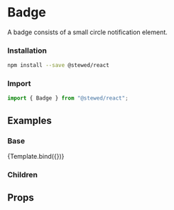 
<Meta title="Components/Badge" component={Badge} />

# Badge

A badge consists of a small circle notification element.

### Installation

```bash
npm install --save @stewed/react
```

### Import

```js
import { Badge } from "@stewed/react";
```

## Examples


### Base

<Canvas>
  <Story
    name="Base"
    args={{
      skin: "primary",
      value: "99+",
    }}>
    {Template.bind({})}
  </Story>
</Canvas>

### Children

<Canvas>
  <Theme>
    <Badge value="9">
      <div style={{ width: 50, height: 50, backgroundColor: "#ddd" }} />
    </Badge>
  </Theme>
</Canvas>

## Props

<ArgsTable of={Badge} />
